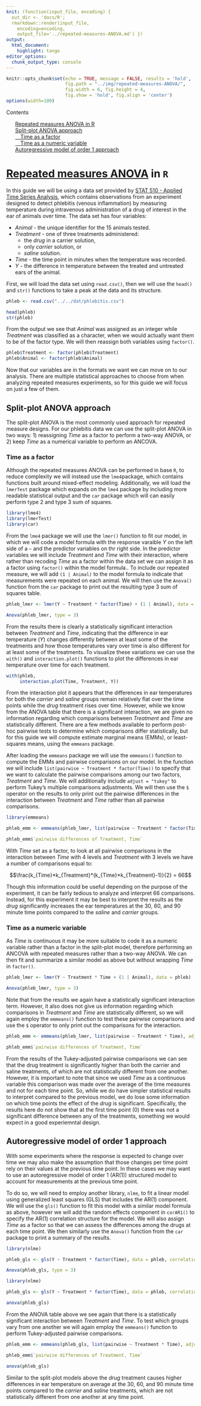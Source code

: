 ```yaml
---
knit: (function(input_file, encoding) {
  out_dir <- 'docs/R';
  rmarkdown::render(input_file,
    encoding=encoding,
    output_file='../repeated-measures-ANOVA.md') })
output:
  html_document:
    highlight: tango
editor_options:
  chunk_output_type: console
---
```


```r
knitr::opts_chunk$set(echo = TRUE, message = FALSE, results = 'hold',
                      fig.path = "../img/repeated-measures-ANOVA/",
                      fig.width = 6, fig.height = 4,
                      fig.show = 'hold', fig.align = 'center')
options(width=100)
```

<!-- TABLE OF CONTENTS -->
<aside>
  <div id="toc_container">
  <p class="toc_title">Contents</p>
  <ul class="toc_list">
    <a href="#repeated-measures-anova-in-r">Repeated measures ANOVA in R</a><br>
    <a href="#split-plot-anova-approach">Split-plot ANOVA approach</a><br>
       <a href="#time-as-a-factor">&emsp;Time as a factor</a><br>
       <a href="#time-as-a-numeric-variable">&emsp;Time as a numeric variable</a><br>
    <a href="#autoregressive-model-of-order-1-approach">Autoregressive model of order 1 approach</a><br>
  </ul>
  </div>
</aside>

# [Repeated measures ANOVA](https://repub.github.io/DLC_statistical_guides/docs/Info/repeated-measures-ANOVA) in `R`

In this guide we will be using a data set provided by [STAT 510 - Applied Time Series Analysis](https://online.stat.psu.edu/stat510/lesson/10/10.1), which contains observations from an experiment designed to detect phlebitis (venous inflammation) by measuring temperature during intravenous administration of a drug of interest in the ear of animals over time.  The data set has four variables:

* *Animal* - the unique identifier for the 15 animals tested.
* *Treatment* - one of three treatments administered:
  * the *drug* in a carrier solution,
  * only *carrier* solution, or
  * *saline* solution.
* *Time* - the time point in minutes when the temperature was recorded.
* *Y* - the difference in temperature between the treated and untreated ears of the animal.

First, we will load the data set using `read.csv()`, then we will use the `head()` and `str()` functions to take a peak at the data and its structure.

```r
phleb <- read.csv("../../dat/phlebitis.csv")

head(phleb)
str(phleb)
```

From the output we see that *Animal* was assigned as an integer while *Treatment* was classified as a character, when we would actually want them to be of the factor type.  We will then reassign both variables using `factor()`.

```r
phleb$Treatment <- factor(phleb$Treatment)
phleb$Animal <- factor(phleb$Animal)
```

Now that our variables are in the formats we want we can move on to our analysis.  There are multiple statistical approaches to choose from when analyzing repeated measures experiments, so for this guide we will focus on just a few of them. 

## Split-plot ANOVA approach

The split-plot ANOVA is the most commonly used approach for repeated measure designs.  For our phlebitis data we can use the split-plot ANOVA in two ways: 1) reassigning *Time* as a factor to perform a two-way ANOVA, or 2) keep *Time* as a numerical variable to perform an ANCOVA.

### Time as a factor

Although the repeated measures ANOVA can be performed in base `R`, to reduce complexity we will instead use the `lme4`package, which contains functions built around mixed-effect modeling.  Additionally, we will load the `lmerTest` package which expands on the `lme4` package by including more readable statistical output and the `car` package which will can easily perform type 2 and type 3 sum of squares.

```r
library(lme4)
library(lmerTest)
library(car)
```

From the `lme4` package we will use the `lmer()` function to fit our model, in which we will code a model formula with the response varaible *Y* on the left side of a `~` and the predictor variables on thr right side.  In the predictor variables we will include *Treatment* and *Time* with their interaction, where rather than recoding *Time* as a factor within the data set we can assign it as a factor using `factor()` within the model formula..  To include our repeated measure, we will add `(1 | Animal)` to the model formula to indicate that measurements were repeated on each animal.  We will then use the `Anova()` function from the `car` package to print out the resulting type 3 sum of squares table.

```r
phleb_lmer <- lmer(Y ~ Treatment * factor(Time) + (1 | Animal), data = phleb)

Anova(phleb_lmer, type = 3)
```

From the results there is clearly a statistically significant interaction between *Treatment* and *Time*, indicating that the difference in ear temperature (*Y*) changes differently between at least some of the treatments and how those temperatures vary over time is also different for at least some of the treatments.  To visualize these variations we can use the `with()` and `interaction.plot()` functions to plot the differences in ear temperature over time for each treatment.

```r
with(phleb,
     interaction.plot(Time, Treatment, Y))
```

From the interaction plot it appears that the differences in ear temperatures for both the *carrier* and *saline* groups remain relatively flat over the time points while the *drug* treatment rises over time.  However, while we know from the ANOVA table that there is a significant interaction, we are given no information regarding which comparisons between *Treatment* and *Time* are statistically different.  There are a few methods available to perform post-hoc pairwise tests to determine which comparisons differ statistically, but for this guide we will compute estimate marginal means (EMMs), or least-squares means, using the `emmeans` package.

After loading the `emmeans` package we will use the `emmeans()` function to compute the EMMs and pairwise comparisons on our model.  In the function we will include `list(pairwise ~ Treatment * factor(Time))` to specify that we want to calculate the pairwise comparisons among our two factors, *Treatment* and *Time*.  We will additionally include `adjust = "tukey"` to perform Tukey's multiple comparisons adjustments.  We will then use the `$` operator on the results to only print out the pairwise differences in the interaction between *Treatment* and *Time* rather than all pairwise comparisons.

```r
library(emmeans)

phleb_emm <- emmeans(phleb_lmer, list(pairwise ~ Treatment * factor(Time)), adjust = "tukey")

phleb_emm$`pairwise differences of Treatment, Time`
```

With *Time* set as a factor, to look at all pairwise comparisons in the interaction between *Time* with 4 levels and *Treatment* with 3 levels we have a number of comparisons equal to:

$$\frac{k_{Time}*k_{Treatment}*(k_{Time}*k_{Treatment}-1)}{2} = 66$$

Though this information could be useful depending on the purpose of the experiment, it can be fairly tedious to analyze and interpret 66 comparisons.  Instead, for this experiment it may be best to interpret the results as the *drug* significantly increases the ear temperatures at the 30, 60, and 90 minute time points compared to the *saline* and *carrier* groups.

### Time as a numeric variable

As *Time* is continuous it may be more suitable to code it as a numeric variable rather than a factor in the split-plot model, therefore performing an ANCOVA with repeated measures rather than a two-way ANOVA.  We can then fit and summarize a similar model as above but without wrapping *Time* in `factor()`.

```r
phleb_lmer <- lmer(Y ~ Treatment * Time + (1 | Animal), data = phleb)

Anova(phleb_lmer, type = 3)
```

Note that from the results we again have a statistically significant interaction term.  However, it also does not give us information regarding which comparisons in *Treatment* and *Time* are statistically different, so we will again employ the `emmeans()` function to test these pairwise comparisons and use the `$` operator to only print out the comparisons for the interaction.

```r
phleb_emm <- emmeans(phleb_lmer, list(pairwise ~ Treatment * Time), adjust = "tukey")

phleb_emm$`pairwise differences of Treatment, Time`
```

From the results of the Tukey-adjusted pairwise comparisons we can see that the drug treatment is significantly higher than both the carrier and saline treatments, of which are not statistically different from one another.  However, it is important to note that since we used *Time* as a continuous variable this comparison was made over the average of the time measures and not for each time point.  So, while we do have simpler statistical results to interpret compared to the previous model, we do lose some information on which time points the effect of the *drug* is significant.  Specifically, the results here do not show that at the first time point (0) there was not a significant difference between any of the treatments, something we would expect in a good experiemntal design.

## Autoregressive model of order 1 approach

With some experiments where the response is expected to change over time we may also make the assumption that those changes per time point rely on their values at the previous time point.  In these cases we may want to use an autoregressive model of order 1 (AR(1)) structured model to account for measurements at the previous time point.

To do so, we will need to employ another library, `nlme`, to fit a linear model using generalized least squares (GLS) that includes the AR(1) component.  We will use the `gls()` function to fit this model with a similar model formula as above, however we will add the random effects component in `corAR1()` to specify the AR(1) correlation structure for the model.  We will also assign *Time* as a factor so that we can assess the differences among the drugs at each time point.  We then similarly use the `Anova()` function from the `car` package to print a summary of the results.


```r
library(nlme)

phleb_gls <- gls(Y ~ Treatment * factor(Time), data = phleb, correlation = corAR1(form = ~ 1 | Animal))

Anova(phleb_gls, type = 3)
```

```r
library(nlme)

phleb_gls <- gls(Y ~ Treatment * factor(Time), data = phleb, correlation = corAR1(form = ~ 1 | Animal))

anova(phleb_gls)
```


From the ANOVA table above we see again that there is a statistically significant interaction between *Treatment* and *Time*.  To test which groups vary from one another we will again employ the `emmeans()` function to perform Tukey-adjusted pairwise comparisons.

```r
phleb_emm <- emmeans(phleb_gls, list(pairwise ~ Treatment * Time), adjust = "tukey")

phleb_emm$`pairwise differences of Treatment, Time`
```

```r
anova(phleb_gls)
```

Similar to the split-plot models above the *drug* treatment causes higher differences in ear temperature on average at the 30, 60, and 90 minute time points compared to the *carrier* and *saline* treatments, which are not statistically different from one another at any time point.  









